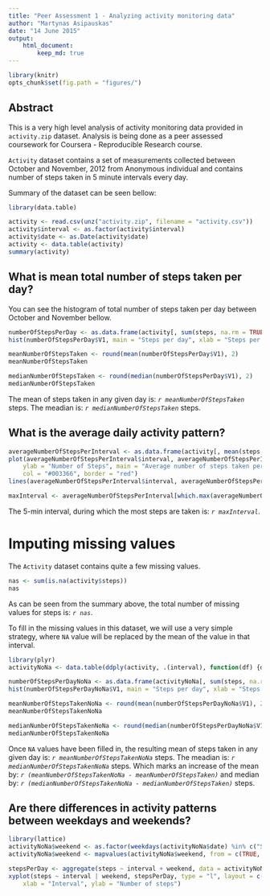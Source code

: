 ---
title: "Peer Assessment 1 - Analyzing activity monitoring data"
author: "Martynas Asipauskas"
date: "14 June 2015"
output: 
    html_document:
        keep_md: true
---
```{r, echo=FALSE}
library(knitr)
opts_chunk$set(fig.path = "figures/")
```

## Abstract
This is a very high level analysis of activity monitoring data provided in `activity.zip` dataset.
Analysis is being done as a peer assessed coursework for Coursera - Reproducible Research course. 

`Activity` dataset contains a set of measurements collected between October and November, 2012 from Anonymous individual and contains number of steps taken in 5 minute intervals every day.

Summary of the dataset can be seen bellow:
```{r}
library(data.table)

activity <- read.csv(unz("activity.zip", filename = "activity.csv"))
activity$interval <- as.factor(activity$interval)
activity$date <- as.Date(activity$date)
activity <- data.table(activity)
summary(activity)
```

## What is mean total number of steps taken per day?
You can see the histogram of total number of steps taken per day between October and November bellow. 
```{r}
numberOfStepsPerDay <- as.data.frame(activity[, sum(steps, na.rm = TRUE), by = date])
hist(numberOfStepsPerDay$V1, main = "Steps per day", xlab = "Steps per day", ylab = "Days", col = "#003366", border = "red")
```

```{r}
meanNumberOfStepsTaken <- round(mean(numberOfStepsPerDay$V1), 2)
meanNumberOfStepsTaken

medianNumberOfStepsTaken <- round(median(numberOfStepsPerDay$V1), 2)
medianNumberOfStepsTaken
```

The mean of steps taken in any given day is: *`r meanNumberOfStepsTaken`* steps. The meadian is: *`r medianNumberOfStepsTaken`* steps.

## What is the average daily activity pattern?
```{r}
averageNumberOfStepsPerInterval <- as.data.frame(activity[, mean(steps, na.rm = TRUE), by = interval])
plot(averageNumberOfStepsPerInterval$interval, averageNumberOfStepsPerInterval$V1, type = "l", xlab = "5-min interval", 
    ylab = "Number of Steps", main = "Average number of steps taken per 5-min interval", 
    col = "#003366", border = "red")
lines(averageNumberOfStepsPerInterval$interval, averageNumberOfStepsPerInterval$V1, col = "#003366")
```

```{r}
maxInterval <- averageNumberOfStepsPerInterval[which.max(averageNumberOfStepsPerInterval$V1),]$interval
```

The 5-min interval, during which the most steps are taken is: *`r maxInterval`*.

# Imputing missing values
The `Activity` dataset contains quite a few missing values.

```{r}
nas <- sum(is.na(activity$steps))
nas
```

As can be seen from the summary above, the total number of missing values for steps is: *`r nas`*. 

To fill in the missing values in this dataset, we will use a very simple strategy, where `NA` value will be replaced by the mean of the value in that interval.

```{r}
library(plyr)
activityNoNa <- data.table(ddply(activity, .(interval), function(df) {df$steps[is.na(df$steps)] <- mean(df$steps, na.rm=TRUE); return(df)}))
```

```{r}
numberOfStepsPerDayNoNa <- as.data.frame(activityNoNa[, sum(steps, na.rm = TRUE), by = date])
hist(numberOfStepsPerDayNoNa$V1, main = "Steps per day", xlab = "Steps per day", ylab = "Days", col = "#003366", border = "red")
```

```{r}
meanNumberOfStepsTakenNoNa <- round(mean(numberOfStepsPerDayNoNa$V1), 2)
meanNumberOfStepsTakenNoNa

medianNumberOfStepsTakenNoNa <- round(median(numberOfStepsPerDayNoNa$V1), 2)
medianNumberOfStepsTakenNoNa
```

Once `NA` values have been filled in, the resulting mean of steps taken in any given day is: *`r meanNumberOfStepsTakenNoNa`* steps. The meadian is: *`r medianNumberOfStepsTakenNoNa`* steps. Which marks an increase of the mean by: *`r (meanNumberOfStepsTakenNoNa - meanNumberOfStepsTaken)`* and median by: *`r (medianNumberOfStepsTakenNoNa - medianNumberOfStepsTaken)`* steps.

## Are there differences in activity patterns between weekdays and weekends?
```{r}
library(lattice)
activityNoNa$weekend <- as.factor(weekdays(activityNoNa$date) %in% c("Saturday", "Sunday"))
activityNoNa$weekend <- mapvalues(activityNoNa$weekend, from = c(TRUE, FALSE), to = c("Weekend", "Weekday"))

stepsPerDay <- aggregate(steps ~ interval + weekend, data = activityNoNa, mean)
xyplot(steps ~ interval | weekend, stepsPerDay, type = "l", layout = c(1, 2), 
    xlab = "Interval", ylab = "Number of steps")
```
